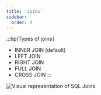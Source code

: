 ```yaml
---
title: 'Joins'
sidebar: 
  order: 4
---
```


:::tip[Types of joins]
- INNER JOIN (default)
- LEFT JOIN
- RIGHT JOIN
- FULL JOIN
- CROSS JOIN
:::

![Visual representation of SQL Joins](../../../../../../assets/databases/joins.webp)
